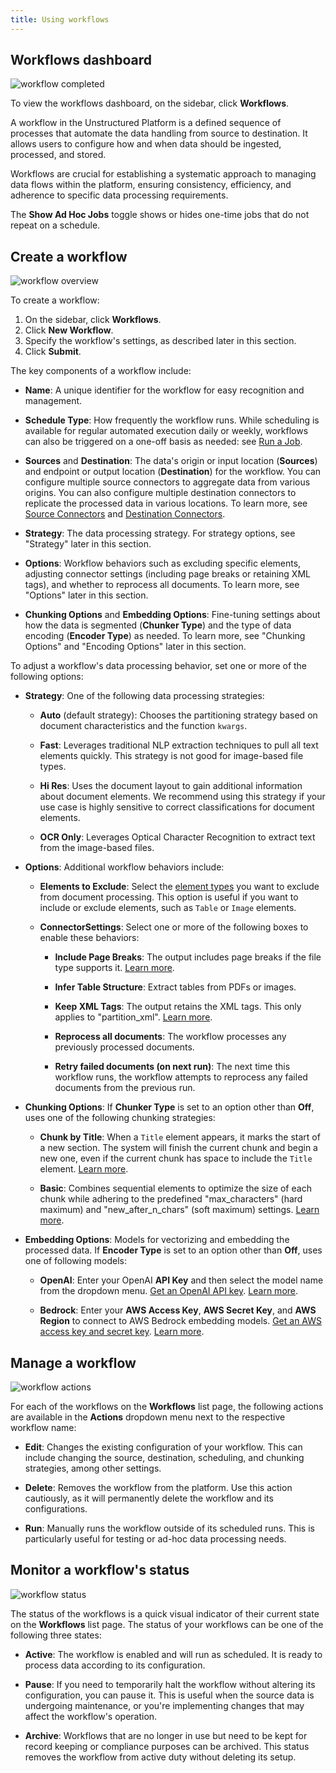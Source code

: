 ```yaml
---
title: Using workflows
---
```


## Workflows dashboard

![workflow completed](/img/platform/03b-Workflow-completed.png)

To view the workflows dashboard, on the sidebar, click **Workflows**.

A workflow in the Unstructured Platform is a defined sequence of processes that automate the data handling from source to destination. It allows users to configure how and when data should be ingested, processed, and stored.

Workflows are crucial for establishing a systematic approach to managing data flows within the platform, ensuring consistency, efficiency, and adherence to specific data processing requirements.

<Note>The **Show Ad Hoc Jobs** toggle shows or hides one-time jobs that do not repeat on a schedule.</Note>

## Create a workflow

![workflow overview](/img/platform/03a-Workflow-overview.png)

To create a workflow:

1. On the sidebar, click **Workflows**.
2. Click **New Workflow**.
3. Specify the workflow's settings, as described later in this section.
4. Click **Submit**.

The key components of a workflow include:

*   **Name**: A unique identifier for the workflow for easy recognition and management.
    
*   **Schedule Type**: How frequently the workflow runs. While scheduling is available for regular automated execution daily or weekly, workflows can also be triggered on a one-off basis as needed: see [Run a Job](/platform/jobs-scheduling#run-a-job).
    
*   **Sources** and **Destination**: The data's origin or input location (**Sources**) and endpoint or output location (**Destination**) for the workflow. You can configure multiple source connectors to aggregate data from various origins. You can also configure multiple destination connectors to replicate the processed data in various locations. To learn more, see [Source Connectors](/platform/platform-source-connectors/overview) and [Destination Connectors](/platform/platform-destination-connectors/overview).
    
*   **Strategy**: The data processing strategy. For strategy options, see "Strategy" later in this section.

*   **Options**: Workflow behaviors such as excluding specific elements, adjusting connector settings (including page breaks or retaining XML tags), and whether to reprocess all documents. To learn more, see "Options" later in this section.

*   **Chunking Options** and **Embedding Options**: Fine-tuning settings about how the data is segmented (**Chunker Type**) and the type of data encoding (**Encoder Type**) as needed. To learn more, see "Chunking Options" and "Encoding Options" later in this section.
    
To adjust a workflow's data processing behavior, set one or more of the following options:

*   **Strategy**: One of the following data processing strategies:
    
    *   **Auto** (default strategy): Chooses the partitioning strategy based on document characteristics and the function `kwargs`.
        
    *   **Fast**: Leverages traditional NLP extraction techniques to pull all text elements quickly. This strategy is not good for image-based file types.
        
    *   **Hi Res**: Uses the document layout to gain additional information about document elements. We recommend using this strategy if your use case is highly sensitive to correct classifications for document elements.
        
    *   **OCR Only**: Leverages Optical Character Recognition to extract text from the image-based files.
        
*   **Options**: Additional workflow behaviors include:
    
    *   **Elements to Exclude**: Select the [element types](/open-source/concepts/document-elements#element-type) you want to exclude from document processing. This option is useful if you want to include or exclude elements, such as `Table` or `Image` elements.
        
    *   **ConnectorSettings**: Select one or more of the following boxes to enable these behaviors:
        
        *   **Include Page Breaks**: The output includes page breaks if the file type supports it. [Learn more](/api-reference/api-services/api-parameters#include-page-breaks).
            
        *   **Infer Table Structure**: Extract tables from PDFs or images.
            
        *   **Keep XML Tags**: The output retains the XML tags. This only applies to "partition\_xml". [Learn more](/api-reference/api-services/api-parameters#xml-keep-tags).
            
        *   **Reprocess all documents**: The workflow processes any previously processed documents.

        *   **Retry failed documents (on next run)**: The next time this workflow runs, the workflow attempts to reprocess any failed documents from the previous run.
            
*   **Chunking Options**: If **Chunker Type** is set to an option other than **Off**, uses one of the following chunking strategies:
    
    *   **Chunk by Title**: When a `Title` element appears, it marks the start of a new section. The system will finish the current chunk and begin a new one, even if the current chunk has space to include the `Title` element. [Learn more](/open-source/core-functionality/chunking#by-title-chunking-strategy).
        
    *   **Basic**: Combines sequential elements to optimize the size of each chunk while adhering to the predefined "max\_characters" (hard maximum) and "new\_after\_n\_chars" (soft maximum) settings. [Learn more](/open-source/core-functionality/chunking#basic-chunking-strategy).
        
*   **Embedding Options**: Models for vectorizing and embedding the processed data. If **Encoder Type** is set to an option other than **Off**, uses one of following models:
    
    *   **OpenAI**: Enter your OpenAI **API Key** and then select the model name from the dropdown menu. [Get an OpenAI API key](https://help.openai.com/en/articles/4936850-where-do-i-find-my-openai-api-key). [Learn more](/open-source/core-functionality/embedding#openaiembeddingencoder).
        
    *   **Bedrock**: Enter your **AWS Access Key**, **AWS Secret Key**, and **AWS Region** to connect to AWS Bedrock embedding models. [Get an AWS access key and secret key](https://docs.aws.amazon.com/IAM/latest/UserGuide/id_credentials_access-keys.html). [Learn more](/open-source/core-functionality/embedding#bedrockembeddingencoder).
        
## Manage a workflow

![workflow actions](/img/platform/03c-Workflows-Actions.png)

For each of the workflows on the **Workflows** list page, the following actions are available in the **Actions** dropdown menu next to the respective workflow name:

*   **Edit**: Changes the existing configuration of your workflow. This can include changing the source, destination, scheduling, and chunking strategies, among other settings.
    
*   **Delete**: Removes the workflow from the platform. Use this action cautiously, as it will permanently delete the workflow and its configurations.
    
*   **Run**: Manually runs the workflow outside of its scheduled runs. This is particularly useful for testing or ad-hoc data processing needs.

## Monitor a workflow's status

![workflow status](/img/platform/03d-Workflows-Status.png)

The status of the workflows is a quick visual indicator of their current state on the **Workflows** list page. The status of your workflows can be one of the following three states:

*   **Active**: The workflow is enabled and will run as scheduled. It is ready to process data according to its configuration.
    
*   **Pause**: If you need to temporarily halt the workflow without altering its configuration, you can pause it. This is useful when the source data is undergoing maintenance, or you're implementing changes that may affect the workflow's operation.
    
*   **Archive**: Workflows that are no longer in use but need to be kept for record keeping or compliance purposes can be archived. This status removes the workflow from active duty without deleting its setup.
    

